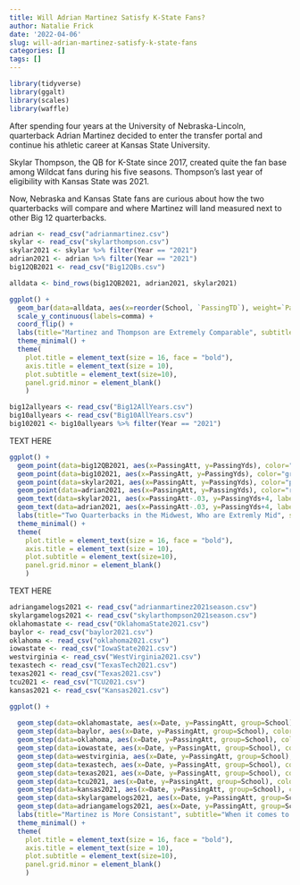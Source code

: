 ```yaml
---
title: Will Adrian Martinez Satisfy K-State Fans?
author: Natalie Frick
date: '2022-04-06'
slug: will-adrian-martinez-satisfy-k-state-fans
categories: []
tags: []
---
```

```r
library(tidyverse)
library(ggalt)
library(scales)
library(waffle)
```
After spending four years at the University of Nebraska-Lincoln, quarterback Adrian Martinez decided to enter the transfer portal and continue his athletic career at Kansas State University. 

Skylar Thompson, the QB for K-State since 2017, created quite the fan base among Wildcat fans during his five seasons. Thompson's last year of eligibility with Kansas State was 2021. 

Now, Nebraska and Kansas State fans are curious about how the two quarterbacks will compare and where Martinez will land measured next to other Big 12 quarterbacks. 
```r
adrian <- read_csv("adrianmartinez.csv")
skylar <- read_csv("skylarthompson.csv")
skylar2021 <- skylar %>% filter(Year == "2021")
adrian2021 <- adrian %>% filter(Year == "2021")
big12QB2021 <- read_csv("Big12QBs.csv")
```
```r
alldata <- bind_rows(big12QB2021, adrian2021, skylar2021)
```
```r
ggplot() + 
  geom_bar(data=alldata, aes(x=reorder(School, `PassingTD`), weight=`PassingTD`)) +
  scale_y_continuous(labels=comma) +
  coord_flip() +
  labs(title="Martinez and Thompson are Extremely Comparable", subtitle="According to thier 2021 seasons passing touchdowns, they come out right next to each other." , x="School", y="Passing TD's", caption="Source: Sports-Reference.com | By Natalie Frick") +
  theme_minimal() +
  theme(
    plot.title = element_text(size = 16, face = "bold"),
    axis.title = element_text(size = 10), 
    plot.subtitle = element_text(size=10), 
    panel.grid.minor = element_blank()
    )
```
```r
big12allyears <- read_csv("Big12AllYears.csv")
big10allyears <- read_csv("Big10AllYears.csv")
big102021 <- big10allyears %>% filter(Year == "2021")
```
TEXT HERE
```r
ggplot() + 
  geom_point(data=big12QB2021, aes(x=PassingAtt, y=PassingYds), color="grey") +
  geom_point(data=big102021, aes(x=PassingAtt, y=PassingYds), color="grey") +
  geom_point(data=skylar2021, aes(x=PassingAtt, y=PassingYds), color="purple") + 
  geom_point(data=adrian2021, aes(x=PassingAtt, y=PassingYds), color="red") +
  geom_text(data=skylar2021, aes(x=PassingAtt-.03, y=PassingYds+4, label = School)) +
  geom_text(data=adrian2021, aes(x=PassingAtt-.03, y=PassingYds+4, label = School)) +
  labs(title="Two Quarterbacks in the Midwest, Who are Extremly Mid", subtitle="Martinez and Thompson fall right next to each other again - right in the middle of the pack." , x="Passing Yards", y="Passing Attempts",caption="Source: Sports-Reference.com | By Natalie Frick") +
  theme_minimal() +
  theme(
    plot.title = element_text(size = 16, face = "bold"),
    axis.title = element_text(size = 10), 
    plot.subtitle = element_text(size=10), 
    panel.grid.minor = element_blank()
    )
```
TEXT HERE 

```r
adriangamelogs2021 <- read_csv("adrianmartinez2021season.csv")
skylargamelogs2021 <- read_csv("skylarthompson2021season.csv")
oklahomastate <- read_csv("OklahomaState2021.csv")
baylor <- read_csv("baylor2021.csv")
oklahoma <- read_csv("oklahoma2021.csv")
iowastate <- read_csv("IowaState2021.csv")
westvirginia <- read_csv("WestVirginia2021.csv")
texastech <- read_csv("TexasTech2021.csv")
texas2021 <- read_csv("Texas2021.csv")
tcu2021 <- read_csv("TCU2021.csv")
kansas2021 <- read_csv("Kansas2021.csv")
```
```r
ggplot() + 
  
  geom_step(data=oklahomastate, aes(x=Date, y=PassingAtt, group=School), color="grey") +
  geom_step(data=baylor, aes(x=Date, y=PassingAtt, group=School), color="grey") +
  geom_step(data=oklahoma, aes(x=Date, y=PassingAtt, group=School), color="grey") +
  geom_step(data=iowastate, aes(x=Date, y=PassingAtt, group=School), color="grey") +
  geom_step(data=westvirginia, aes(x=Date, y=PassingAtt, group=School), color="grey") +
  geom_step(data=texastech, aes(x=Date, y=PassingAtt, group=School), color="grey") +
  geom_step(data=texas2021, aes(x=Date, y=PassingAtt, group=School), color="grey") +
  geom_step(data=tcu2021, aes(x=Date, y=PassingAtt, group=School), color="grey") +
  geom_step(data=kansas2021, aes(x=Date, y=PassingAtt, group=School), color="grey") +
  geom_step(data=skylargamelogs2021, aes(x=Date, y=PassingAtt, group=School), color="purple") + 
  geom_step(data=adriangamelogs2021, aes(x=Date, y=PassingAtt, group=School), color="red") +
  labs(title="Martinez is More Consistant", subtitle="When it comes to passing attempts per game, Martinez is more reliable." , x="Games", y="Passing Attempts",caption="Source: Sports-Reference.com | By Natalie Frick") +
  theme_minimal() +
  theme(
    plot.title = element_text(size = 16, face = "bold"),
    axis.title = element_text(size = 10), 
    plot.subtitle = element_text(size=10), 
    panel.grid.minor = element_blank()
    )
```

